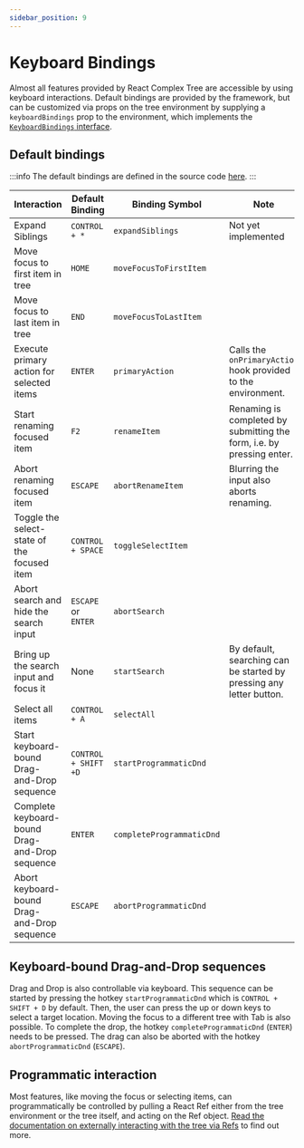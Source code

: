 ```yaml
---
sidebar_position: 9
---
```


# Keyboard Bindings

Almost all features provided by React Complex Tree are accessible by using keyboard interactions. Default
bindings are provided by the framework, but can be customized via props on the tree environment by supplying
a `keyboardBindings` prop to the environment, which implements the
[`KeyboardBindings` interface](/docs/api/interfaces/KeyboardBindings).

## Default bindings

:::info
The default bindings are defined in the source code
[here](https://github.com/lukasbach/react-complex-tree/blob/main/packages/core/src/hotkeys/defaultKeyboardBindings.ts).
:::

| Interaction                                    | Default Binding      | Binding Symbol            | Note                                                                  |
| ---------------------------------------------- | -------------------- | ------------------------- | --------------------------------------------------------------------- |
| Expand Siblings                                | `CONTROL + *`        | `expandSiblings`          | Not yet implemented                                                   |
| Move focus to first item in tree               | `HOME`               | `moveFocusToFirstItem`    |                                                                       |
| Move focus to last item in tree                | `END`                | `moveFocusToLastItem`     |                                                                       |
| Execute primary action for selected items      | `ENTER`              | `primaryAction`           | Calls the `onPrimaryAction` hook provided to the environment.         |
| Start renaming focused item                    | `F2`                 | `renameItem`              | Renaming is completed by submitting the form, i.e. by pressing enter. |
| Abort renaming focused item                    | `ESCAPE`             | `abortRenameItem`         | Blurring the input also aborts renaming.                              |
| Toggle the select-state of the focused item    | `CONTROL + SPACE`    | `toggleSelectItem`        |                                                                       |
| Abort search and hide the search input         | `ESCAPE` or `ENTER`  | `abortSearch`             |                                                                       |
| Bring up the search input and focus it         | None                 | `startSearch`             | By default, searching can be started by pressing any letter button.   |
| Select all items                               | `CONTROL + A`        | `selectAll`               |                                                                       |
| Start keyboard-bound Drag-and-Drop sequence    | `CONTROL + SHIFT +D` | `startProgrammaticDnd`    |                                                                       |
| Complete keyboard-bound Drag-and-Drop sequence | `ENTER`              | `completeProgrammaticDnd` |                                                                       |
| Abort keyboard-bound Drag-and-Drop sequence    | `ESCAPE`             | `abortProgrammaticDnd`    |                                                                       |

## Keyboard-bound Drag-and-Drop sequences

Drag and Drop is also controllable via keyboard. This sequence can be started by pressing the
hotkey `startProgrammaticDnd` which is `CONTROL + SHIFT + D` by default. Then, the user can press the up or down keys
to select a target location. Moving the focus to a different tree with Tab is also possible. To complete the drop,
the hotkey `completeProgrammaticDnd` (`ENTER`) needs to be pressed. The drag can also be aborted with the hotkey
`abortProgrammaticDnd` (`ESCAPE`).

## Programmatic interaction

Most features, like moving the focus or selecting items, can programmatically be controlled by pulling a React Ref
either from the tree environment or the tree itself, and acting on the Ref object.
[Read the documentation on externally interacting with the tree via Refs](/docs/guides/refs) to find out more.
